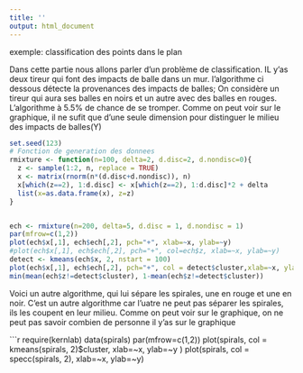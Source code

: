 ```yaml
---
title: ''
output: html_document
---
```


exemple: classification des points dans le plan

Dans cette partie nous allons parler d'un problème de classification. IL y'as deux tireur qui font des impacts de balle dans un mur. l’algorithme ci dessous détecte la provenances des impacts de balles; On considère un tireur qui aura ses balles en noirs et un autre avec des balles en rouges. L’algorithme à 5.5% de chance de se tromper. Comme on peut voir sur le graphique, il ne sufit que d'une seule dimension pour distinguer le milieu des impacts de balles(Y)

```r
set.seed(123)
# Fonction de generation des donnees
rmixture <- function(n=100, delta=2, d.disc=2, d.nondisc=0){
  z <- sample(1:2, n, replace = TRUE)
  x <- matrix(rnorm(n*(d.disc+d.nondisc)), n)
  x[which(z==2), 1:d.disc] <- x[which(z==2), 1:d.disc]*2 + delta
  list(x=as.data.frame(x), z=z)
}


ech <- rmixture(n=200, delta=5, d.disc = 1, d.nondisc = 1)
par(mfrow=c(1,2))
plot(ech$x[,1], ech$ech[,2], pch="+", xlab=~x, ylab=~y)
#plot(ech$x[,1], ech$ech[,2], pch="+", col=ech$z, xlab=~x, ylab=~y)
detect <- kmeans(ech$x, 2, nstart = 100)
plot(ech$x[,1], ech$ech[,2], pch="+", col = detect$cluster,xlab=~x, ylab=~y)
min(mean(ech$z!=detect$cluster), 1-mean(ech$z!=detect$cluster))
```

Voici un autre algorithme, qui lui sépare les spirales, une en rouge et une en noir.
C'est un autre algorithme car l'uatre ne peut pas séparer les spirales, ils les coupent en leur milieu. Comme on peut voir sur le graphique, on ne peut pas savoir combien de personne il y'as sur le graphique

```r
require(kernlab)
data(spirals)
par(mfrow=c(1,2))
plot(spirals, col = kmeans(spirals, 2)$cluster, xlab=~x, ylab=~y )
plot(spirals, col = specc(spirals, 2), xlab=~x, ylab=~y)